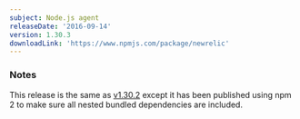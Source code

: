 ```yaml
---
subject: Node.js agent
releaseDate: '2016-09-14'
version: 1.30.3
downloadLink: 'https://www.npmjs.com/package/newrelic'
---
```


### Notes

This release is the same as [v1.30.2](https://docs.newrelic.com/docs/release-notes/agent-release-notes/nodejs-release-notes/node-agent-1302) except it has been published using npm 2 to make sure all nested bundled dependencies are included.
